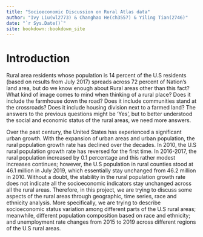 ```yaml
--- 
title: "Socioeconomic Discussion on Rural Atlas data"
author: "Ivy Liu(wl2773) & Changhao He(ch3557) & Yiling Tian(2746)"
date: "`r Sys.Date()`"
site: bookdown::bookdown_site
---
```


# Introduction

Rural area residents whose population is 14 percent of the U.S residents (based on results from July 2017) spreads across 72 percent of Nation’s land area, but do we know enough about Rural areas other than this fact? What kind of image comes to mind when thinking of a rural place? Does it include the farmhouse down the road? Does it include communities stand at the crossroads? Does it include housing division next to a farmed land? The answers to the previous questions might be ‘Yes’, but to better understood the social and economic status of the rural areas, we need more answers.

Over the past century, the United States has experienced a significant urban growth. With the expansion of urban areas and urban population, the rural population growth rate has declined over the decades. In 2010, the U.S rural population growth rate has reversed for the first time. In 2016-2017, the rural population increased by 0.1 percentage and this rather modest increases continues; however, the U.S population in rural counties stood at 46.1 million in July 2019, which essentially stay unchanged from 46.2 million in 2010. Without a doubt, the stability in the rural population growth rate does not indicate all the socioeconomic indicators stay unchanged across all the rural areas. Therefore, in this project, we are trying to discuss some aspects of the rural areas through geographic, time series, race and ethnicity analysis.
More specifically, we are trying to describe socioeconomic status variation among different parts of the U.S rural areas; meanwhile, different population composition based on race and ethnicity; and unemployment rate changes from 2015 to 2019 across different regions of the U.S rural areas. 
